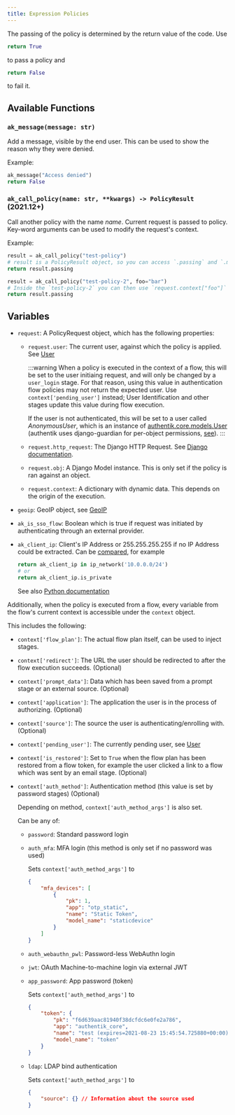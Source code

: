 ```yaml
---
title: Expression Policies
---
```


The passing of the policy is determined by the return value of the code. Use

```python
return True
```

to pass a policy and

```python
return False
```

to fail it.

## Available Functions

### `ak_message(message: str)`

Add a message, visible by the end user. This can be used to show the reason why they were denied.

Example:

```python
ak_message("Access denied")
return False
```

### `ak_call_policy(name: str, **kwargs) -> PolicyResult` (2021.12+)

Call another policy with the name _name_. Current request is passed to policy. Key-word arguments
can be used to modify the request's context.

Example:

```python
result = ak_call_policy("test-policy")
# result is a PolicyResult object, so you can access `.passing` and `.messages`.
return result.passing

result = ak_call_policy("test-policy-2", foo="bar")
# Inside the `test-policy-2` you can then use `request.context["foo"]`
return result.passing
```


<Functions />

## Variables


<Objects />

-   `request`: A PolicyRequest object, which has the following properties:

    -   `request.user`: The current user, against which the policy is applied. See [User](../user-group/user.md#object-attributes)

        :::warning
        When a policy is executed in the context of a flow, this will be set to the user initiaing request, and will only be changed by a `user_login` stage. For that reason, using this value in authentication flow policies may not return the expected user. Use `context['pending_user']` instead; User Identification and other stages update this value during flow execution.

        If the user is not authenticated, this will be set to a user called _AnonymousUser_, which is an instance of [authentik.core.models.User](https://docs.djangoproject.com/en/4.1/ref/contrib/auth/#django.contrib.auth.models.User) (authentik uses django-guardian for per-object permissions, [see](https://django-guardian.readthedocs.io/en/stable/)).
        :::

    -   `request.http_request`: The Django HTTP Request. See [Django documentation](https://docs.djangoproject.com/en/4.1/ref/request-response/#httprequest-objects).
    -   `request.obj`: A Django Model instance. This is only set if the policy is ran against an object.
    -   `request.context`: A dictionary with dynamic data. This depends on the origin of the execution.

-   `geoip`: GeoIP object, see [GeoIP](https://geoip2.readthedocs.io/en/latest/#geoip2.models.City)
-   `ak_is_sso_flow`: Boolean which is true if request was initiated by authenticating through an external provider.
-   `ak_client_ip`: Client's IP Address or 255.255.255.255 if no IP Address could be extracted. Can be [compared](#comparing-ip-addresses), for example

    ```python
    return ak_client_ip in ip_network('10.0.0.0/24')
    # or
    return ak_client_ip.is_private
    ```

    See also [Python documentation](https://docs.python.org/3/library/ipaddress.html#ipaddress.ip_address)

Additionally, when the policy is executed from a flow, every variable from the flow's current context is accessible under the `context` object.

This includes the following:

-   `context['flow_plan']`: The actual flow plan itself, can be used to inject stages.
-   `context['redirect']`: The URL the user should be redirected to after the flow execution succeeds. (Optional)
-   `context['prompt_data']`: Data which has been saved from a prompt stage or an external source. (Optional)
-   `context['application']`: The application the user is in the process of authorizing. (Optional)
-   `context['source']`: The source the user is authenticating/enrolling with. (Optional)
-   `context['pending_user']`: The currently pending user, see [User](../user-group/user.md#object-attributes)
-   `context['is_restored']`: Set to `True` when the flow plan has been restored from a flow token, for example the user clicked a link to a flow which was sent by an email stage. (Optional)
-   `context['auth_method']`: Authentication method (this value is set by password stages) (Optional)

    Depending on method, `context['auth_method_args']` is also set.

    Can be any of:

    -   `password`: Standard password login
    -   `auth_mfa`: MFA login (this method is only set if no password was used)

        Sets `context['auth_method_args']` to

        ```json
        {
            "mfa_devices": [
                {
                    "pk": 1,
                    "app": "otp_static",
                    "name": "Static Token",
                    "model_name": "staticdevice"
                }
            ]
        }
        ```

    -   `auth_webauthn_pwl`: Password-less WebAuthn login
    -   `jwt`: OAuth Machine-to-machine login via external JWT
    -   `app_password`: App password (token)

        Sets `context['auth_method_args']` to

        ```json
        {
            "token": {
                "pk": "f6d639aac81940f38dcfdc6e0fe2a786",
                "app": "authentik_core",
                "name": "test (expires=2021-08-23 15:45:54.725880+00:00)",
                "model_name": "token"
            }
        }
        ```

    -   `ldap`: LDAP bind authentication

        Sets `context['auth_method_args']` to

        ```json
        {
            "source": {} // Information about the source used
        }
        ```

